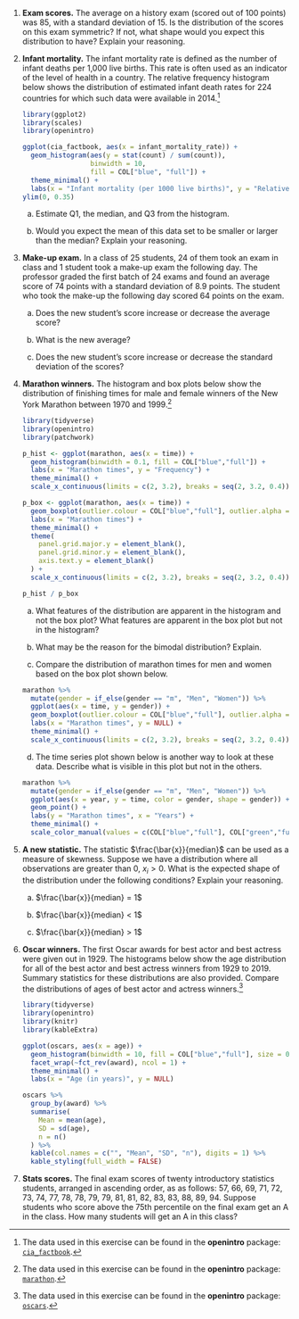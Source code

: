 1.  **Exam scores.** 
The average on a history exam (scored out of 100 points) was 85, with a standard deviation of 15. 
Is the distribution of the scores on this exam symmetric? 
If not, what shape would you expect this distribution to have? Explain your reasoning.

1.  **Infant mortality.** 
The infant mortality rate is defined as the number of infant deaths per 1,000 live births. This rate is often used as an indicator of the level of health in a country. 
The relative frequency histogram below shows the distribution of estimated infant death rates for 224 countries for which such data were available in 2014.^[The data used in this exercise can be found in the **openintro** package: [`cia_factbook`](http://openintrostat.github.io/openintro/reference/cia_factbook.html).]

    ```r
    library(ggplot2)
    library(scales)
    library(openintro)
    
    ggplot(cia_factbook, aes(x = infant_mortality_rate)) +
      geom_histogram(aes(y = stat(count) / sum(count)), 
                     binwidth = 10, 
                     fill = COL["blue", "full"]) +
      theme_minimal() +
      labs(x = "Infant mortality (per 1000 live births)", y = "Relative frequency") +
    ylim(0, 0.35)
    ```

    a.  Estimate Q1, the median, and Q3 from the histogram.

    b.  Would you expect the mean of this data set to be smaller or larger than the median? Explain your reasoning.

1.  **Make-up exam.** 
In a class of 25 students, 24 of them took an exam in class and 1 student took a make-up exam the following day. The professor graded the first batch of 24 exams and found an average score of 74 points with a standard deviation of 8.9 points. The student who took the make-up the following day scored 64 points on the exam.

    a.  Does the new student's score increase or decrease the average score?

    b.  What is the new average?

    c.  Does the new student's score increase or decrease the standard deviation of the scores?

1.  **Marathon winners.** 
The histogram and box plots below show the distribution of finishing times for male and female winners of the New York Marathon between 1970 and 1999.^[The data used in this exercise can be found in the **openintro** package: [`marathon`](http://openintrostat.github.io/openintro/reference/marathon.html).]

    ```r
    library(tidyverse)
    library(openintro)
    library(patchwork)
    
    p_hist <- ggplot(marathon, aes(x = time)) +
      geom_histogram(binwidth = 0.1, fill = COL["blue","full"]) +
      labs(x = "Marathon times", y = "Frequency") +
      theme_minimal() +
      scale_x_continuous(limits = c(2, 3.2), breaks = seq(2, 3.2, 0.4))
    
    p_box <- ggplot(marathon, aes(x = time)) +
      geom_boxplot(outlier.colour = COL["blue","full"], outlier.alpha = 0.8) +
      labs(x = "Marathon times") +
      theme_minimal() +
      theme(
        panel.grid.major.y = element_blank(),
        panel.grid.minor.y = element_blank(),
        axis.text.y = element_blank()
      ) +
      scale_x_continuous(limits = c(2, 3.2), breaks = seq(2, 3.2, 0.4))
    
    p_hist / p_box
    ```

    a.  What features of the distribution are apparent in the histogram and not the box plot? What features are apparent in the box plot but not in the histogram?

    b.  What may be the reason for the bimodal distribution? Explain.

    c.  Compare the distribution of marathon times for men and women based on the box plot shown below.
    
    ```r
    marathon %>%
      mutate(gender = if_else(gender == "m", "Men", "Women")) %>%
      ggplot(aes(x = time, y = gender)) +
      geom_boxplot(outlier.colour = COL["blue","full"], outlier.alpha = 0.8) +
      labs(x = "Marathon times", y = NULL) +
      theme_minimal() +
      scale_x_continuous(limits = c(2, 3.2), breaks = seq(2, 3.2, 0.4))
    ```

    d.  The time series plot shown below is another way to look at these data. Describe what is visible in this plot but not in the others.
    
    ```r
    marathon %>%
      mutate(gender = if_else(gender == "m", "Men", "Women")) %>%
      ggplot(aes(x = year, y = time, color = gender, shape = gender)) +
      geom_point() +
      labs(y = "Marathon times", x = "Years") +
      theme_minimal() +
      scale_color_manual(values = c(COL["blue","full"], COL["green","full"]))
    ```

1.  **A new statistic.** 
The statistic $\frac{\bar{x}}{median}$ can be used as a measure of skewness. 
Suppose we have a distribution where all observations are greater than 0, $x_i > 0$. 
What is the expected shape of the distribution under the following conditions? Explain your reasoning.

    a.  $\frac{\bar{x}}{median} = 1$

    b.  $\frac{\bar{x}}{median} < 1$

    c.  $\frac{\bar{x}}{median} > 1$

1.  **Oscar winners.** 
The first Oscar awards for best actor and best actress were given out in 1929. 
The histograms below show the age distribution for all of the best actor and best actress winners from 1929 to 2019. 
Summary statistics for these distributions are also provided. Compare the distributions of ages of best actor and actress winners.^[The data used in this exercise can be found in the **openintro** package: [`oscars`](http://openintrostat.github.io/openintro/reference/oscars.html).]

    ```r
    library(tidyverse)
    library(openintro)
    library(knitr)
    library(kableExtra)
    
    ggplot(oscars, aes(x = age)) +
      geom_histogram(binwidth = 10, fill = COL["blue","full"], size = 0.3) +
      facet_wrap(~fct_rev(award), ncol = 1) +
      theme_minimal() +
      labs(x = "Age (in years)", y = NULL)
    ```
    
    ```r
    oscars %>%
      group_by(award) %>%
      summarise(
        Mean = mean(age),
        SD = sd(age),
        n = n()
      ) %>%
      kable(col.names = c("", "Mean", "SD", "n"), digits = 1) %>%
      kable_styling(full_width = FALSE)
    ```
    

1.  **Stats scores.** 
The final exam scores of twenty introductory statistics students, arranged in ascending order, as as follows: 57, 66, 69, 71, 72, 73, 74, 77, 78, 78, 79, 79, 81, 81, 82, 83, 83, 88, 89, 94.
Suppose students who score above the 75th percentile on the final exam get an A in the class. How many students will get an A in this class?
